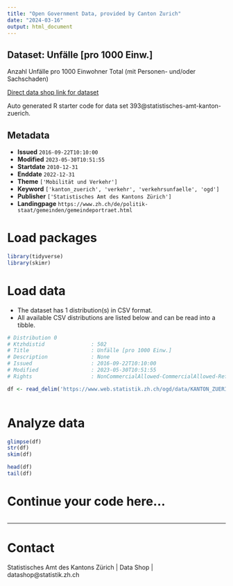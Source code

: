 ```yaml
---
title: "Open Government Data, provided by Canton Zurich"
date: "2024-03-16"
output: html_document
---
```


## Dataset: Unfälle [pro 1000 Einw.]

Anzahl Unfälle pro 1000 Einwohner Total (mit Personen- und/oder Sachschaden)

[Direct data shop link for dataset](https://www.zh.ch/de/politik-staat/statistik-daten/datenkatalog.html#/datasets/393@statistisches-amt-kanton-zuerich)

Auto generated R starter code for data set 393@statistisches-amt-kanton-zuerich.

## Metadata

- **Issued** `2016-09-22T10:10:00`
- **Modified** `2023-05-30T10:51:55`
- **Startdate** `2010-12-31`
- **Enddate** `2022-12-31`
- **Theme** `['Mobilität und Verkehr']`
- **Keyword** `['kanton_zuerich', 'verkehr', 'verkehrsunfaelle', 'ogd']`
- **Publisher** `['Statistisches Amt des Kantons Zürich']`
- **Landingpage** `https://www.zh.ch/de/politik-staat/gemeinden/gemeindeportraet.html`


# Load packages

```r

library(tidyverse)
library(skimr)

```

# Load data

-   The dataset has 1 distribution(s) in CSV format.
-   All available CSV distributions are listed below and can be read into a tibble.

```r

# Distribution 0
# Ktzhdistid               : 502
# Title                    : Unfälle [pro 1000 Einw.]
# Description              : None
# Issued                   : 2016-09-22T10:10:00
# Modified                 : 2023-05-30T10:51:55
# Rights                   : NonCommercialAllowed-CommercialAllowed-ReferenceRequired

df <- read_delim('https://www.web.statistik.zh.ch/ogd/data/KANTON_ZUERICH_820.csv')



```

# Analyze data

```r

glimpse(df)
str(df)
skim(df)

head(df)
tail(df)

```

# Continue your code here...

```r

```

------------------------------------------------------------------------

# Contact

Statistisches Amt des Kantons Zürich | Data Shop | datashop@statistik.zh.ch

